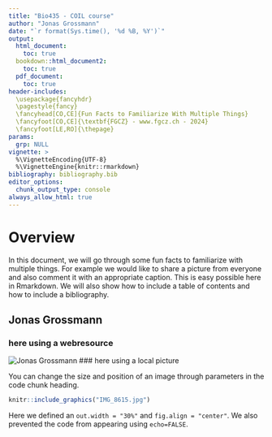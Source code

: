 ```yaml
---
title: "Bio435 - COIL course"
author: "Jonas Grossmann"
date: "`r format(Sys.time(), '%d %B, %Y')`"
output:
  html_document:
    toc: true
  bookdown::html_document2:
    toc: true
  pdf_document: 
    toc: true
header-includes: 
  \usepackage{fancyhdr}
  \pagestyle{fancy}
  \fancyhead[CO,CE]{Fun Facts to Familiarize With Multiple Things}
  \fancyfoot[CO,CE]{\textbf{FGCZ} - www.fgcz.ch - 2024}
  \fancyfoot[LE,RO]{\thepage} 
params:
  grp: NULL
vignette: >
  %\VignetteEncoding{UTF-8}
  %\VignetteEngine{knitr::rmarkdown}
bibliography: bibliography.bib
editor_options: 
  chunk_output_type: console
always_allow_html: true
---
```



# Overview

In this document, we will go through some fun facts to familiarize with multiple things. For example we would like to share a picture from everyone and also comment it with an appropriate caption. This is easy possible here in Rmarkdown. We will also show how to include a table of contents and how to include a bibliography.


## Jonas Grossmann

### here using a webresource
![Jonas Grossmann](https://fgcz.ch/the-center/people/grossmann/_jcr_content/par/twocolumn/par_left/fullwidthimage/image.imageformat.1286.1212265596.jpg)
### here using a local picture

You can change the size and position of an image through parameters in the code chunk heading.

```r
knitr::include_graphics("IMG_8615.jpg")
```

Here we defined an `out.width = "30%"` and `fig.align = "center"`. We also prevented the code from appearing using `echo=FALSE`.
